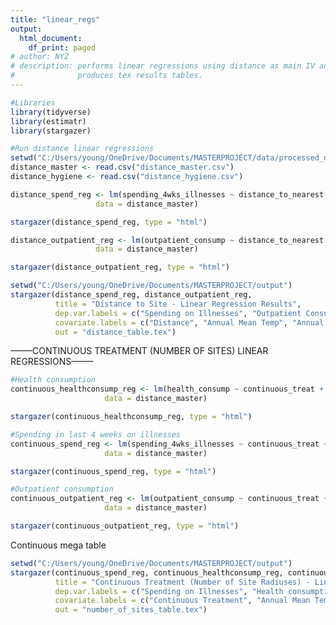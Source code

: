 ---
title: "linear_regs"
output:
  html_document:
    df_print: paged
# author: NYZ
# description: performs linear regressions using distance as main IV and 
#              produces tex results tables.
---

```{r}
#Libraries
library(tidyverse)
library(estimatr)
library(stargazer)
```

```{r}
#Run distance linear regressions
setwd("C:/Users/young/OneDrive/Documents/MASTERPROJECT/data/processed_data")
distance_master <- read.csv("distance_master.csv")
distance_hygiene <- read.csv("distance_hygiene.csv")
```

```{r}
distance_spend_reg <- lm(spending_4wks_illnesses ~ distance_to_nearest + annual_mean_temp + annual_precipitation + floods + real_annual_consump + hh_size,
                   data = distance_master)
```


```{r, results='asis'}
stargazer(distance_spend_reg, type = "html")
```


```{r}
distance_outpatient_reg <- lm(outpatient_consump ~ distance_to_nearest + annual_mean_temp + annual_precipitation + floods + real_annual_consump + hh_size,
                   data = distance_master)
```

```{r, results='asis'}
stargazer(distance_outpatient_reg, type = "html")
```

```{r}
setwd("C:/Users/young/OneDrive/Documents/MASTERPROJECT/output")
stargazer(distance_spend_reg, distance_outpatient_reg,
          title = "Distance to Site - Linear Regression Results",
          dep.var.labels = c("Spending on Illnesses", "Outpatient Consumption"),
          covariate.labels = c("Distance", "Annual Mean Temp", "Annual Mean Precip", "Floods", "Real Annual Consump", "HH Size"),
          out = "distance_table.tex")
```


--------CONTINUOUS TREATMENT (NUMBER OF SITES) LINEAR REGRESSIONS--------


```{r}
#Health consumption
continuous_healthconsump_reg <- lm(health_consump ~ continuous_treat + annual_mean_temp + annual_precipitation + floods + real_annual_consump + hh_size,
                     data = distance_master)
```

```{r, results='asis'}
stargazer(continuous_healthconsump_reg, type = "html")
```


```{r}
#Spending in last 4 weeks on illnesses
continuous_spend_reg <- lm(spending_4wks_illnesses ~ continuous_treat + annual_mean_temp + annual_precipitation + floods + real_annual_consump + hh_size,
                     data = distance_master)
```

```{r, results='asis'}
stargazer(continuous_spend_reg, type = "html")
```

```{r}
#Outpatient consumption
continuous_outpatient_reg <- lm(outpatient_consump ~ continuous_treat + annual_mean_temp + annual_precipitation + floods + real_annual_consump + hh_size,
                     data = distance_master)
```

```{r, results='asis'}
stargazer(continuous_outpatient_reg, type = "html")
```


Continuous mega table
```{r}
setwd("C:/Users/young/OneDrive/Documents/MASTERPROJECT/output")
stargazer(continuous_spend_reg, continuous_healthconsump_reg, continuous_outpatient_reg,
          title = "Continuous Treatment (Number of Site Radiuses) - Linear Regression Results",
          dep.var.labels = c("Spending on Illnesses", "Health consumption", "Outpatient Consumption"),
          covariate.labels = c("Continuous Treatment", "Annual Mean Temp", "Annual Mean Precip", "Floods", "Real Annual Consump", "HH Size"),
          out = "number_of_sites_table.tex")
```

